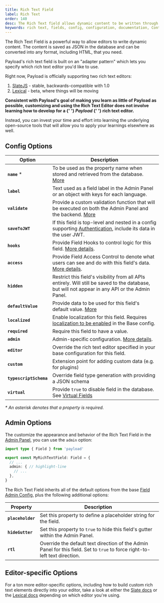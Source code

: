 ```yaml
---
title: Rich Text Field
label: Rich Text
order: 140
desc: The Rich Text field allows dynamic content to be written through the Admin Panel. Learn how to use Rich Text fields, see examples and options.
keywords: rich text, fields, config, configuration, documentation, Content Management System, cms, headless, javascript, node, react, nextjs
---
```


The Rich Text Field is a powerful way to allow editors to write dynamic content. The content is saved as JSON in the database and can be converted into any format, including HTML, that you need.

<LightDarkImage
  srcLight="https://payloadcms.com/images/docs/fields/richtext.png"
  srcDark="https://payloadcms.com/images/docs/fields/richtext-dark.png"
  alt="Shows a Rich Text field in the Payload Admin Panel"
  caption="Admin Panel screenshot of a Rich Text field"
/>

Payload's rich text field is built on an "adapter pattern" which lets you specify which rich text editor you'd like to use.

Right now, Payload is officially supporting two rich text editors:

1. [SlateJS](/docs/rich-text/slate) - stable, backwards-compatible with 1.0
2. [Lexical](/docs/lexical/overview) - beta, where things will be moving

<Banner type="success">
  <strong>
    Consistent with Payload's goal of making you learn as little of Payload as possible, customizing
    and using the Rich Text Editor does not involve learning how to develop for a
    {' '}
    <em>Payload</em>
    {' '}
    rich text editor.
  </strong>

  Instead, you can invest your time and effort into learning the underlying open-source tools that
  will allow you to apply your learnings elsewhere as well.
</Banner>

## Config Options

| Option                 | Description                                                                                                                                                      |
| ---------------------- | ---------------------------------------------------------------------------------------------------------------------------------------------------------------- |
| **`name`** \*          | To be used as the property name when stored and retrieved from the database. [More](/docs/fields/overview#field-names)                                           |
| **`label`**            | Text used as a field label in the Admin Panel or an object with keys for each language.                                                                          |
| **`validate`**         | Provide a custom validation function that will be executed on both the Admin Panel and the backend. [More](/docs/fields/overview#validation)                     |
| **`saveToJWT`**        | If this field is top-level and nested in a config supporting [Authentication](/docs/authentication/overview), include its data in the user JWT.                  |
| **`hooks`**            | Provide Field Hooks to control logic for this field. [More details](../hooks/fields).                                                                            |
| **`access`**           | Provide Field Access Control to denote what users can see and do with this field's data. [More details](../access-control/fields).                               |
| **`hidden`**           | Restrict this field's visibility from all APIs entirely. Will still be saved to the database, but will not appear in any API or the Admin Panel.                 |
| **`defaultValue`**     | Provide data to be used for this field's default value. [More](/docs/fields/overview#default-values)                                                             |
| **`localized`**        | Enable localization for this field. Requires [localization to be enabled](/docs/configuration/localization) in the Base config.                                  |
| **`required`**         | Require this field to have a value.                                                                                                                              |
| **`admin`**            | Admin-specific configuration. [More details](#admin-options).                                                                                                    |
| **`editor`**           | Override the rich text editor specified in your base configuration for this field.                                                                               |
| **`custom`**           | Extension point for adding custom data (e.g. for plugins)                                                                                                        |
| **`typescriptSchema`** | Override field type generation with providing a JSON schema                                                                                                      |
| **`virtual`**          | Provide `true` to disable field in the database. See [Virtual Fields](https://payloadcms.com/blog/learn-how-virtual-fields-can-help-solve-common-cms-challenges) |

_\* An asterisk denotes that a property is required._

## Admin Options

The customize the appearance and behavior of the Rich Text Field in the [Admin Panel](../admin/overview), you can use the `admin` option:

```ts
import type { Field } from 'payload'

export const MyRichTextField: Field = {
  // ...
  admin: { // highlight-line
    // ...
  },
}
```

The Rich Text Field inherits all of the default options from the base [Field Admin Config](../admin/fields#admin-options), plus the following additional options:

| Property                       | Description                                                                                                                            |
| ------------------------------ | -------------------------------------------------------------------------------------------------------------------------------------- |
| **`placeholder`**              | Set this property to define a placeholder string for the field.                                                                         |
| **`hideGutter`**               | Set this property to `true` to hide this field's gutter within the Admin Panel.                                                         |
| **`rtl`**                      | Override the default text direction of the Admin Panel for this field. Set to `true` to force right-to-left text direction.            |

## Editor-specific Options

For a ton more editor-specific options, including how to build custom rich text elements directly into your editor, take a look at either the [Slate docs](/docs/rich-text/slate) or the [Lexical docs](/docs/lexical/overview) depending on which editor you're using.
